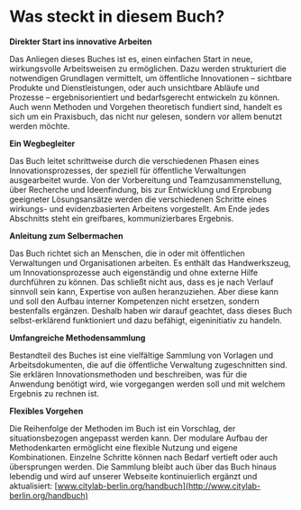# Was steckt in diesem Buch?

**Direkter Start ins innovative Arbeiten**

Das Anliegen dieses Buches ist es, einen einfachen Start in neue, wirkungsvolle Arbeitsweisen zu ermöglichen. Dazu werden strukturiert die notwendigen Grundlagen vermittelt, um öffentliche Innovationen – sichtbare Produkte und Dienstleistungen, oder auch unsichtbare Abläufe und Prozesse – ergebnisorientiert und bedarfsgerecht entwickeln zu können. Auch wenn Methoden und Vorgehen theoretisch fundiert sind, handelt es sich um ein Praxisbuch, das nicht nur gelesen, sondern vor allem benutzt werden möchte.

**Ein Wegbegleiter**

Das Buch leitet schrittweise durch die verschiedenen Phasen eines Innovationsprozesses, der speziell für öffentliche Verwaltungen ausgearbeitet wurde. Von der Vorbereitung und Teamzusammenstellung, über Recherche und Ideenfindung, bis zur Entwicklung und Erprobung geeigneter Lösungsansätze werden die verschiedenen Schritte eines wirkungs- und evidenzbasierten Arbeitens vorgestellt. Am Ende jedes Abschnitts steht ein greifbares, kommunizierbares Ergebnis.

**Anleitung zum Selbermachen**

Das Buch richtet sich an Menschen, die in oder mit öffentlichen Verwaltungen und Organisationen arbeiten. Es enthält das Handwerkszeug, um Innovationsprozesse auch eigenständig und ohne externe Hilfe durchführen zu können. Das schließt nicht aus, dass es je nach Verlauf sinnvoll sein kann, Expertise von außen heranzuziehen. Aber diese kann und soll den Aufbau interner Kompetenzen nicht ersetzen, sondern bestenfalls ergänzen. Deshalb haben wir darauf geachtet, dass dieses Buch selbst-erklärend funktioniert und dazu befähigt, eigeninitiativ zu handeln.

**Umfangreiche Methodensammlung**

Bestandteil des Buches ist eine vielfältige Sammlung von Vorlagen und Arbeitsdokumenten, die auf die öffentliche Verwaltung zugeschnitten sind. Sie erklären Innovationsmethoden und beschreiben, was für die Anwendung benötigt wird, wie vorgegangen werden soll und mit welchem Ergebnis zu rechnen ist.

**Flexibles Vorgehen**

Die Reihenfolge der Methoden im Buch ist ein Vorschlag, der situationsbezogen angepasst werden kann. Der modulare Aufbau der Methodenkarten ermöglicht eine flexible Nutzung und eigene Kombinationen. Einzelne Schritte können nach Bedarf vertieft oder auch übersprungen werden. Die Sammlung bleibt auch über das Buch hinaus lebendig und wird auf unserer Webseite kontinuierlich ergänzt und aktualisiert:
[www.citylab-berlin.org/handbuch](http://www.citylab-berlin.org/handbuch)

